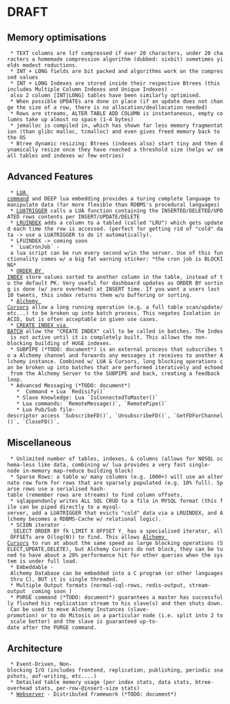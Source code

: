 = DRAFT =

== Memory optimisations ==

  * TEXT columns are lzf compressed if over 20 characters, under 20 characters a homemade compression algorithm (dubbed: sixbit) sometimes yields modest reductions.
  * INT + LONG fields are bit packed and algorithms work on the compressed values
  * INT + LONG Indexes are stored inside their respective Btrees (this includes Multiple Column Indexes and Unique Indexes) - also 2 column [INT|LONG] tables have been similarly optimised.
  * When possible UPDATEs are done in place (if an update does not change the size of a row, there is no allocation/deallocation needed)
  * Rows are streams, ALTER TABLE ADD COLUMN is instantaneous, empty columns take up almost no space (1-4 bytes)
  * jemalloc is compiled in, which has shown far less memory fragmentation (than glibc malloc, tcmalloc) and even gives freed memory back to the OS
  * Btree dynamic resizing: Btrees (indexes also) start tiny and then dynamically resize once they have reached a threshold size (helps w/ small tables and indexes w/ few entries)

== Advanced Features ==
  * [http://code.google.com/p/alchemydatabase/wiki/CommandReference#LUA_Command LUA command] and DEEP lua embedding provides a turing complete language to manipulate data (far more flexible than RDBMS's procedural languages)
  * [http://code.google.com/p/alchemydatabase/wiki/CommandReference#LUATRIGGER LUATRIGGER] calls a LUA function containing the INSERTED/DELETED/UPDATED rows contents per INSERT/UPDATE/DELETE
  * [http://code.google.com/p/alchemydatabase/wiki/CommandReference#LRUINDEX LRUINDEX] adds a column to a tabled (called "LRU") which gets updated each time the row is accessed. (perfect for getting rid of "cold" data -> use a LUATRIGGER to do it automatically).
  * LFUINDEX -> coming soon
  * `LuaCronJob` - a lua script can be run every second w/in the server. Use of this functionality comes w/ a big fat warning sticker: *the cron job is BLOCKING*
  * [http://code.google.com/p/alchemydatabase/wiki/CommandReference#ORDER_BY_INDEX ORDER BY INDEX] store values sorted to another column in the table, instead of to the default PK. Very useful for dashboard updates as ORDER BY sorting is done (w/ zero overhead) at INSERT time. If you want a users last 10 tweets, this index returns them w/o buffering or sorting.
  * [http://code.google.com/p/alchemydatabase/wiki/CommandReference#Alchemy_Cursors Alchemy Cursors] allow a long running operation (e.g. a full table scan/update/etc...) to be broken up into batch process. This negates Isolation in ACID, but is often acceptable in given use cases.
  * [http://code.google.com/p/alchemydatabase/wiki/CommandReference#CREATE_INDEX_via_BATCH CREATE INDEX via BATCH] allow the "CREATE INDEX" call to be called in batches. The Index is not active until it is completely built. This allows the non-blocking building of HUGE indexes.
  * SUBPIPE (*TODO: document*) is an external process that subscribes to a Alchemy channel and forwards any messages it receives to another Alchemy instance. Combined w/ LUA & Cursors, long blocking operations can be broken up into batches that are performed iteratively and echoed from the Alchemy Server to the SUBPIPE and back, creating a feedback loop.
  * Advanced Messaging (*TODO: document*)
    * {{{MESSAGE}}} Command + Lua `Redisify()` 
    * Slave Knowledge: Lua `IsConnectedToMaster()`
    * Lua commands: `RemoteMessage()`, `RemotePipe()`
    * Lua Pub/Sub file-descriptor access `SubscribeFD()`, `UnsubscribeFD()`, `GetFDForChannel()`, `CloseFD()`, 

== Miscellaneous ==
  * Unlimited number of tables, indexes, & columns (allows for NOSQL schema-less like data, combining w/ lua provides a very fast single-node in-memory map-reduce building block)
  * Sparse Rows: a table w/ many columns (e.g. 1000+) will use an alternate row form for rows that are sparsely populated (e.g. 10% full). Sparse rows use a serialised hash-table (remember rows are streams) to find column offsets.
  * sqlappendonly writes ALL SQL CRUD to a file in MYSQL format (this file can be piped directly to a mysql-server, add a LUATRIGGER that evicts "cold" data via a LRUINDEX, and Alchemy becomes a RDBMS-Cache w/ relational logic).
  * SCION iterator - _SELECT ORDER BY fk LIMIT X OFFSET Y_ has a specialised iterator, all OFFSETs are O(log(N)) to find. This allows [http://code.google.com/p/alchemydatabase/wiki/CommandReference#Alchemy_Cursors Alchemy Cursors] to run at about the same speed as large blocking operations (SELECT,UPDATE,DELETE), but Alchemy Cursors do not block, they can be tuned to have about a 20% performance hit for other queries when the system is under full load.
  * Embeddable - Alchemy Database can be embedded into a C program (or other languages thru C), BUT it is single threaded.
  * Multiple Output formats (normal-sql-rows, redis-output, stream-output _coming soon_)
  * PURGE command (*TODO: document*) guarantees a master has successfully flushed his replication stream to his slave(s) and then shuts down. Can be used to move Alchemy Instances (slave-promotion) or to do Mitosis on a particular node (i.e. split into 2 to scale better) and the slave is guaranteed up-to-date after the PURGE command.

== Architecture ==
  * Event-Driven, Non-blocking I/O (includes frontend, replication, publishing, periodic snapshots, aof-writing, etc....)
  * Detailed table memory usage (per index stats, data stats, btree-overhead stats, per-row-@insert-size stats)
  * [http://code.google.com/p/alchemydatabase/wiki/AppStack Webserver] - Distributed framework (*TODO: document*)